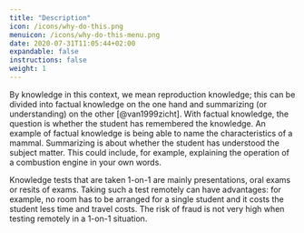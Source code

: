 ```yaml
---
title: "Description"
icon: /icons/why-do-this.png
menuicon: /icons/why-do-this-menu.png
date: 2020-07-31T11:05:44+02:00
expandable: false
instructions: false
weight: 1
---
```


By knowledge in this context, we mean reproduction knowledge; this can be divided into factual knowledge on the one hand and summarizing (or understanding) on the other [@van1999zicht]. With factual knowledge, the question is whether the student has remembered the knowledge. An example of factual knowledge is being able to name the characteristics of a mammal. Summarizing is about whether the student has understood the subject matter. This could include, for example, explaining the operation of a combustion engine in your own words.

Knowledge tests that are taken 1-on-1 are mainly presentations, oral exams or resits of exams. Taking such a test remotely can have advantages: for example, no room has to be arranged for a single student and it costs the student less time and travel costs. The risk of fraud is not very high when testing remotely in a 1-on-1 situation.
